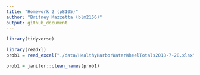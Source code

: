 ```yaml
---
title: "Homework 2 (p8105)"
author: "Britney Mazzetta (blm2156)"
output: github_document
---
```



```r
library(tidyverse)

library(readxl)
prob1 = read_excel("./data/HealthyHarborWaterWheelTotals2018-7-28.xlsx", sheet = "Mr. Trash Wheel")

prob1 = janitor::clean_names(prob1)

```